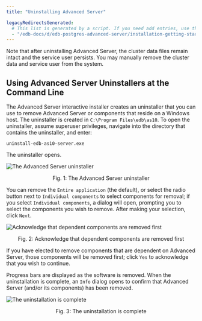 ```yaml
---
title: "Uninstalling Advanced Server"

legacyRedirectsGenerated:
  # This list is generated by a script. If you need add entries, use the `legacyRedirects` key.
  - "/edb-docs/d/edb-postgres-advanced-server/installation-getting-started/installation-guide-for-windows/13/uninstalling_advanced_server.html"
---
```


<div id="uninstalling_advanced_server" class="registered_link"></div>

Note that after uninstalling Advanced Server, the cluster data files remain intact and the service user persists. You may manually remove the cluster data and service user from the system.

## Using Advanced Server Uninstallers at the Command Line

The Advanced Server interactive installer creates an uninstaller that you can use to remove Advanced Server or components that reside on a Windows host. The uninstaller is created in `C:\Program Files\edb\as10`. To open the uninstaller, assume superuser privileges, navigate into the directory that contains the uninstaller, and enter:

```text
uninstall-edb-as10-server.exe
```

The uninstaller opens.

![The Advanced Server uninstaller](images/advanced_server_uninstaller.png)

<div style="text-align: center"> Fig. 1: The Advanced Server uninstaller </div>


You can remove the `Entire application` (the default), or select the radio button next to `Individual components` to select components for removal; if you select `Individual components`, a dialog will open, prompting you to select the components you wish to remove. After making your selection, click `Next`.

![Acknowledge that dependent components are removed first](images/acknowledging_components.png)

<div style="text-align: center"> Fig. 2: Acknowledge that dependent components are removed first </div>


If you have elected to remove components that are dependent on Advanced Server, those components will be removed first; click `Yes` to acknowledge that you wish to continue.

Progress bars are displayed as the software is removed. When the uninstallation is complete, an `Info` dialog opens to confirm that Advanced Server (and/or its components) has been removed.

![The uninstallation is complete](images/uninstallation_complete.png)

<div style="text-align: center"> Fig. 3: The uninstallation is complete </div>


